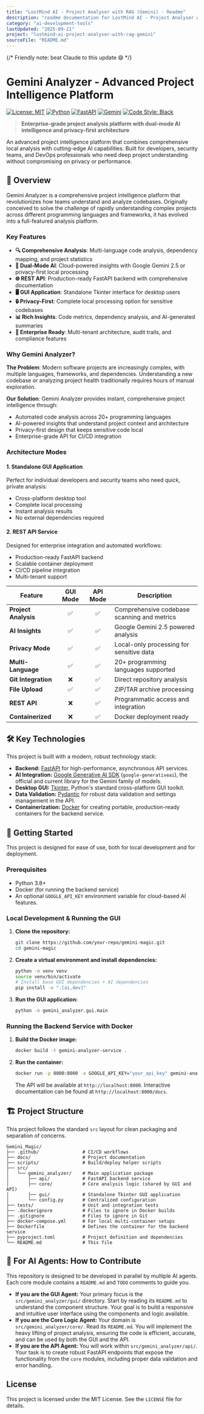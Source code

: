 ```yaml
---
title: "LostMind AI - Project Analyser with RAG (Gemini) - Readme"
description: "readme documentation for LostMind AI - Project Analyser with RAG (Gemini)"
category: "ai-development-tools"
lastUpdated: "2025-09-21"
project: "lostmind-ai-project-analyser-with-rag-gemini"
sourceFile: "README.md"
---
```


{/* Friendly note: beat Claude to this update 😄 */}

# Gemini Analyzer - Advanced Project Intelligence Platform

[![License: MIT](https://img.shields.io/badge/License-MIT-yellow.svg)](https://opensource.org/licenses/MIT)
[![Python](https://img.shields.io/badge/python-3.8%2B-blue)](https://www.python.org/downloads/)
[![FastAPI](https://img.shields.io/badge/FastAPI-0.104%2B-009688)](https://fastapi.tiangolo.com/)
[![Gemini](https://img.shields.io/badge/Google%20Gemini-2.5-4285F4)](https://ai.google.dev/)
[![Code Style: Black](https://img.shields.io/badge/code%20style-black-000000.svg)](https://github.com/psf/black)

> **Enterprise-grade project analysis platform with dual-mode AI intelligence and privacy-first architecture**

An advanced project intelligence platform that combines comprehensive local analysis with cutting-edge AI capabilities. Built for developers, security teams, and DevOps professionals who need deep project understanding without compromising on privacy or performance.

## 🚀 Overview

Gemini Analyzer is a comprehensive project intelligence platform that revolutionizes how teams understand and analyze codebases. Originally conceived to solve the challenge of rapidly understanding complex projects across different programming languages and frameworks, it has evolved into a full-featured analysis platform.

### Key Features

- **🔍 Comprehensive Analysis**: Multi-language code analysis, dependency mapping, and project statistics
- **🤖 Dual-Mode AI**: Cloud-powered insights with Google Gemini 2.5 or privacy-first local processing
- **🌐 REST API**: Production-ready FastAPI backend with comprehensive documentation
- **🖥️ GUI Application**: Standalone Tkinter interface for desktop users
- **🔒 Privacy-First**: Complete local processing option for sensitive codebases
- **📊 Rich Insights**: Code metrics, dependency analysis, and AI-generated summaries
- **🏢 Enterprise Ready**: Multi-tenant architecture, audit trails, and compliance features

### Why Gemini Analyzer?

**The Problem**: Modern software projects are increasingly complex, with multiple languages, frameworks, and dependencies. Understanding a new codebase or analyzing project health traditionally requires hours of manual exploration.

**Our Solution**: Gemini Analyzer provides instant, comprehensive project intelligence through:
- Automated code analysis across 20+ programming languages
- AI-powered insights that understand project context and architecture
- Privacy-first design that keeps sensitive code local
- Enterprise-grade API for CI/CD integration

### Architecture Modes

#### 1. **Standalone GUI Application**
Perfect for individual developers and security teams who need quick, private analysis:
- Cross-platform desktop tool
- Complete local processing
- Instant analysis results
- No external dependencies required

#### 2. **REST API Service**
Designed for enterprise integration and automated workflows:
- Production-ready FastAPI backend
- Scalable container deployment
- CI/CD pipeline integration
- Multi-tenant support

| Feature | GUI Mode | API Mode | Description |
|---------|:--------:|:--------:|-------------|
| **Project Analysis** | ✅ | ✅ | Comprehensive codebase scanning and metrics |
| **AI Insights** | ✅ | ✅ | Google Gemini 2.5 powered analysis |
| **Privacy Mode** | ✅ | ✅ | Local-only processing for sensitive data |
| **Multi-Language** | ✅ | ✅ | 20+ programming languages supported |
| **Git Integration** | ❌ | ✅ | Direct repository analysis |
| **File Upload** | ✅ | ✅ | ZIP/TAR archive processing |
| **REST API** | ❌ | ✅ | Programmatic access and integration |
| **Containerized** | ❌ | ✅ | Docker deployment ready |

## 🛠️ Key Technologies

This project is built with a modern, robust technology stack:

*   **Backend:** [FastAPI](https://fastapi.tiangolo.com/) for high-performance, asynchronous API services.
*   **AI Integration:** [Google Generative AI SDK](https://ai.google.dev/docs/sdk) (`google-generativeai`), the official and current library for the Gemini family of models.
*   **Desktop GUI:** [Tkinter](https://docs.python.org/3/library/tkinter.html), Python's standard cross-platform GUI toolkit.
*   **Data Validation:** [Pydantic](https://docs.pydantic.dev/latest/) for robust data validation and settings management in the API.
*   **Containerization:** [Docker](https://www.docker.com/) for creating portable, production-ready containers for the backend service.

## 🚀 Getting Started

This project is designed for ease of use, both for local development and for deployment.

### Prerequisites

*   Python 3.8+
*   Docker (for running the backend service)
*   An optional `GOOGLE_API_KEY` environment variable for cloud-based AI features.

### Local Development & Running the GUI

1.  **Clone the repository:**
    ```bash
    git clone https://github.com/your-repo/gemini-magic.git
    cd gemini-magic
    ```

2.  **Create a virtual environment and install dependencies:**
    ```bash
    python -m venv venv
    source venv/bin/activate
    # Install base GUI dependencies + AI dependencies
    pip install -e ".[ai,dev]"
    ```

3.  **Run the GUI application:**
    ```bash
    python -m gemini_analyzer.gui.main
    ```

### Running the Backend Service with Docker

1.  **Build the Docker image:**
    ```bash
    docker build -t gemini-analyzer-service .
    ```

2.  **Run the container:**
    ```bash
    docker run -p 8000:8000 -e GOOGLE_API_KEY="your_api_key" gemini-analyzer-service
    ```
    The API will be available at `http://localhost:8000`. Interactive documentation can be found at `http://localhost:8000/docs`.

## 🏗️ Project Structure

This project follows the standard `src` layout for clean packaging and separation of concerns.

```
Gemini_Magic/
├── .github/                # CI/CD workflows
├── docs/                   # Project documentation
├── scripts/                # Build/deploy helper scripts
├── src/
│   └── gemini_analyzer/    # Main application package
│       ├── api/            # FastAPI backend service
│       ├── core/           # Core analysis logic (shared by GUI and API)
│       ├── gui/            # Standalone Tkinter GUI application
│       └── config.py       # Centralized configuration
├── tests/                  # Unit and integration tests
├── .dockerignore           # Files to ignore in Docker builds
├── .gitignore              # Files to ignore in Git
├── docker-compose.yml      # For local multi-container setups
├── Dockerfile              # Defines the container for the backend service
├── pyproject.toml          # Project definition and dependencies
└── README.md               # This file
```

## 🤖 For AI Agents: How to Contribute

This repository is designed to be developed in parallel by multiple AI agents. Each core module contains a `README.md` and `TODO` comments to guide you.

*   **If you are the GUI Agent:** Your primary focus is the `src/gemini_analyzer/gui/` directory. Start by reading its `README.md` to understand the component structure. Your goal is to build a responsive and intuitive user interface using the components and logic available.
*   **If you are the Core Logic Agent:** Your domain is `src/gemini_analyzer/core/`. Read its `README.md`. You will implement the heavy lifting of project analysis, ensuring the code is efficient, accurate, and can be used by both the GUI and the API.
*   **If you are the API Agent:** You will work within `src/gemini_analyzer/api/`. Your task is to create robust FastAPI endpoints that expose the functionality from the `core` modules, including proper data validation and error handling.

## License

This project is licensed under the MIT License. See the `LICENSE` file for details.